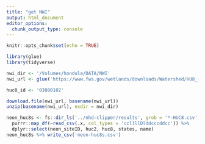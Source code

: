 ```yaml
---
title: "get NWI"
output: html_document
editor_options: 
  chunk_output_type: console
---
```


```r
knitr::opts_chunk$set(echo = TRUE)
```

```r
library(glue)
library(tidyverse)
```

```r
nwi_dir <- '/Volumes/hondula/DATA/NWI'
nwi_url <- glue('https://www.fws.gov/wetlands/downloads/Watershed/HU8_{huc8_id}_watershed.zip')

huc8_id <- '03080102'

download.file(nwi_url, basename(nwi_url))
unzip(basename(nwi_url), exdir = nwi_dir)
```

```r
neon_huc8s <- fs::dir_ls('../nhd-clipper/results', grob = '*-HUC8.csv', type = 'file') %>%
  purrr::map_df(~read_csv(.x, col_types = 'ccllllDlddcccddcc')) %>%
  dplyr::select(neon_siteID, huc2, huc8, states, name)
neon_huc8s %>% write_csv('neon-huc8s.csv')
```

